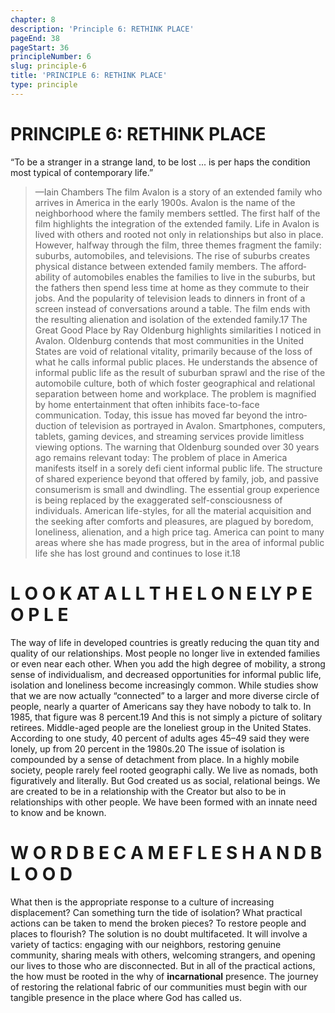 ```yaml
---
chapter: 8
description: 'Principle 6: RETHINK PLACE'
pageEnd: 38
pageStart: 36
principleNumber: 6
slug: principle-6
title: 'PRINCIPLE 6: RETHINK PLACE'
type: principle
---
```


# PRINCIPLE 6: RETHINK PLACE

“To be a stranger in a strange land, to be lost ... is per­
haps the condition most typical of contemporary life.”
> —Iain Chambers
The film Avalon is a story of an extended family who arrives in America
in the early 1900s. Avalon is the name of the neighborhood where
the family members settled. The first half of the film highlights the
integration of the extended family. Life in Avalon is lived with others
and rooted not only in relationships but also in place.
However, halfway through the film, three themes fragment the family:
suburbs, automobiles, and televisions. The rise of suburbs creates
physical distance between extended family members. The afford­
ability of automobiles enables the families to live in the suburbs, but
the fathers then spend less time at home as they commute to their
jobs. And the popularity of television leads to dinners in front of a
screen instead of conversations around a table. The film ends with
the resulting alienation and isolation of the extended family.17
The Great Good Place by Ray Oldenburg highlights similarities I noticed
in Avalon. Oldenburg contends that most communities in the United
States are void of relational vitality, primarily because of the loss of
what he calls informal public places. He understands the absence
of informal public life as the result of suburban sprawl and the rise
of the automobile culture, both of which foster geographical and
relational separation between home and workplace. The problem
is magnified by home entertainment that often inhibits face-to-face
communication. Today, this issue has moved far beyond the intro­
duction of television as portrayed in Avalon. Smartphones, computers,
tablets, gaming devices, and streaming services provide limitless
viewing options.
The warning that Oldenburg sounded over 30 years ago remains
relevant today:
The problem of place in America manifests itself in a sorely defi­
cient informal public life. The structure of shared experience
beyond that offered by family, job, and passive consumerism is
small and dwindling. The essential group experience is being
replaced by the exaggerated self-consciousness of individuals.
American life-styles, for all the material acquisition and the
seeking after comforts and pleasures, are plagued by boredom,
loneliness, alienation, and a high price tag. America can point
to many areas where she has made progress, but in the area
of informal public life she has lost ground and continues to
lose it.18
# L O O K AT A L L T H E L O N E LY P E O P L E
The way of life in developed countries is greatly reducing the quan­
tity and quality of our relationships. Most people no longer live in
extended families or even near each other. When you add the high
degree of mobility, a strong sense of individualism, and decreased
opportunities for informal public life, isolation and loneliness become
increasingly common.
While studies show that we are now actually “connected” to a larger
and more diverse circle of people, nearly a quarter of Americans say
they have nobody to talk to. In 1985, that figure was 8 percent.19 And
this is not simply a picture of solitary retirees. Middle-aged people
are the loneliest group in the United States. According to one study,
40 percent of adults ages 45–49 said they were lonely, up from 20
percent in the 1980s.20
The issue of isolation is compounded by a sense of detachment from
place. In a highly mobile society, people rarely feel rooted geographi­
cally. We live as nomads, both figuratively and literally. But God created
us as social, relational beings. We are created to be in a relationship
with the Creator but also to be in relationships with other people.
We have been formed with an innate need to know and be known.
# W O R D B E C A M E F L E S H A N D B L O O D
What then is the appropriate response to a culture of increasing
displacement? Can something turn the tide of isolation? What practical
actions can be taken to mend the broken pieces? To restore people
and places to flourish?
The solution is no doubt multifaceted. It will involve a variety of
tactics: engaging with our neighbors, restoring genuine community,
sharing meals with others, welcoming strangers, and opening our
lives to those who are disconnected. But in all of the practical actions,
the how must be rooted in the why of **incarnational** presence. The
journey of restoring the relational fabric of our communities must
begin with our tangible presence in the place where God has called us.